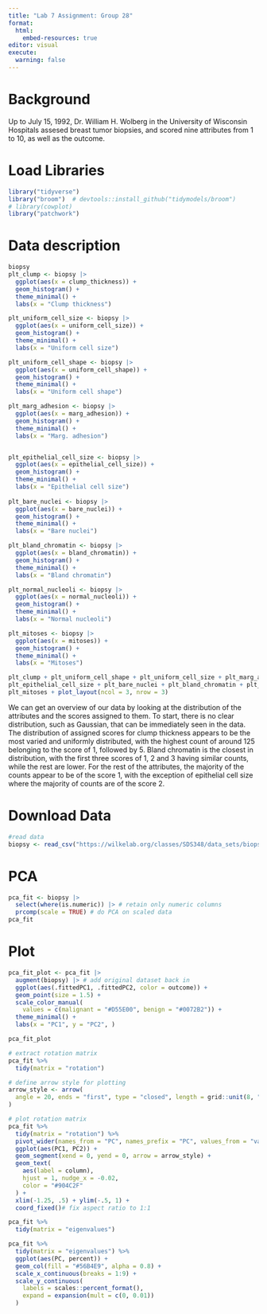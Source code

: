 ```yaml
---
title: "Lab 7 Assignment: Group 28"
format:
  html:
    embed-resources: true
editor: visual
execute: 
  warning: false
---
```


# Background

Up to July 15, 1992, Dr. William H. Wolberg in the University of Wisconsin Hospitals assesed breast tumor biopsies, and scored nine attributes from 1 to 10, as well as the outcome.

# Load Libraries

```r
library("tidyverse")
library("broom")  # devtools::install_github("tidymodels/broom")
# library(cowplot)
library("patchwork")
```

# Data description

```r
biopsy
plt_clump <- biopsy |>
  ggplot(aes(x = clump_thickness)) +
  geom_histogram() +
  theme_minimal() + 
  labs(x = "Clump thickness")

plt_uniform_cell_size <- biopsy |>
  ggplot(aes(x = uniform_cell_size)) +
  geom_histogram() +
  theme_minimal() + 
  labs(x = "Uniform cell size")

plt_uniform_cell_shape <- biopsy |>
  ggplot(aes(x = uniform_cell_shape)) +
  geom_histogram() +
  theme_minimal() + 
  labs(x = "Uniform cell shape")

plt_marg_adhesion <- biopsy |>
  ggplot(aes(x = marg_adhesion)) +
  geom_histogram() +
  theme_minimal() + 
  labs(x = "Marg. adhesion")


plt_epithelial_cell_size <- biopsy |>
  ggplot(aes(x = epithelial_cell_size)) +
  geom_histogram() +
  theme_minimal() + 
  labs(x = "Epithelial cell size")
 
plt_bare_nuclei <- biopsy |>
  ggplot(aes(x = bare_nuclei)) +
  geom_histogram() +
  theme_minimal() + 
  labs(x = "Bare nuclei")

plt_bland_chromatin <- biopsy |>
  ggplot(aes(x = bland_chromatin)) +
  geom_histogram() +
  theme_minimal() + 
  labs(x = "Bland chromatin")

plt_normal_nucleoli <- biopsy |>
  ggplot(aes(x = normal_nucleoli)) +
  geom_histogram() +
  theme_minimal() + 
  labs(x = "Normal nucleoli")

plt_mitoses <- biopsy |>
  ggplot(aes(x = mitoses)) +
  geom_histogram() +
  theme_minimal() + 
  labs(x = "Mitoses")

plt_clump + plt_uniform_cell_shape + plt_uniform_cell_size + plt_marg_adhesion +
plt_epithelial_cell_size + plt_bare_nuclei + plt_bland_chromatin + plt_normal_nucleoli +
plt_mitoses + plot_layout(ncol = 3, nrow = 3)
```
We can get an overview of our data by looking at the distribution of the attributes and the scores assigned to them. To start, there is no clear distribution, such as Gaussian, that can be immediately seen in the data. The distribution of assigned scores for clump thickness appears to be the most varied and uniformly distributed, with the highest count of around 125 belonging to the score of 1, followed by 5. Bland chromatin is the closest in distribution, with the first three scores of 1, 2 and 3 having similar counts, while the rest are lower. For the rest of the attributes, the majority of the counts appear to be of the score 1, with the exception of epithelial cell size where the majority of counts are of the score 2.


# Download Data

```r
#read data
biopsy <- read_csv("https://wilkelab.org/classes/SDS348/data_sets/biopsy.csv")
```

# PCA

```r
pca_fit <- biopsy |>
  select(where(is.numeric)) |> # retain only numeric columns
  prcomp(scale = TRUE) # do PCA on scaled data
pca_fit
```

# Plot

```r
pca_fit_plot <- pca_fit |>
  augment(biopsy) |> # add original dataset back in
  ggplot(aes(.fittedPC1, .fittedPC2, color = outcome)) + 
  geom_point(size = 1.5) +
  scale_color_manual(
    values = c(malignant = "#D55E00", benign = "#0072B2")) +
  theme_minimal() +
  labs(x = "PC1", y = "PC2", )

pca_fit_plot
```

```r
# extract rotation matrix
pca_fit %>%
  tidy(matrix = "rotation")
```

```r
# define arrow style for plotting
arrow_style <- arrow(
  angle = 20, ends = "first", type = "closed", length = grid::unit(8, "pt")
)

# plot rotation matrix
pca_fit %>%
  tidy(matrix = "rotation") %>%
  pivot_wider(names_from = "PC", names_prefix = "PC", values_from = "value") %>%
  ggplot(aes(PC1, PC2)) +
  geom_segment(xend = 0, yend = 0, arrow = arrow_style) +
  geom_text(
    aes(label = column),
    hjust = 1, nudge_x = -0.02, 
    color = "#904C2F"
  ) +
  xlim(-1.25, .5) + ylim(-.5, 1) +
  coord_fixed()# fix aspect ratio to 1:1

```

```r
pca_fit %>%
  tidy(matrix = "eigenvalues")
```

```r
pca_fit %>%
  tidy(matrix = "eigenvalues") %>%
  ggplot(aes(PC, percent)) +
  geom_col(fill = "#56B4E9", alpha = 0.8) +
  scale_x_continuous(breaks = 1:9) +
  scale_y_continuous(
    labels = scales::percent_format(),
    expand = expansion(mult = c(0, 0.01))
  )
```
